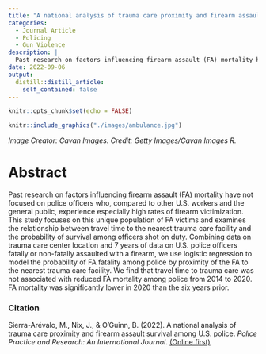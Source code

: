 ```yaml
---
title: "A national analysis of trauma care proximity and firearm assault survival among U.S. police"
categories:
  - Journal Article
  - Policing
  - Gun Violence
description: |
  Past research on factors influencing firearm assault (FA) mortality have not focused on police officers who, compared to other U.S. workers and the general public, experience especially high rates of firearm victimization...
date: 2022-09-06
output:
  distill::distill_article:
    self_contained: false
---
```



```r
knitr::opts_chunk$set(echo = FALSE)
```

```r
knitr::include_graphics("./images/ambulance.jpg")  
```
<cite> Image Creator: Cavan Images. Credit: Getty Images/Cavan Images R. </cite>


# Abstract
Past research on factors influencing firearm assault (FA) mortality have not focused on police officers who, compared to other U.S. workers and the general public, experience especially high rates of firearm victimization. This study focuses on this unique population of FA victims and examines the relationship between travel time to the nearest trauma care facility and the probability of survival among officers shot on duty. Combining data on trauma care center location and 7 years of data on U.S. police officers fatally or non-fatally assaulted with a firearm, we use logistic regression to model the probability of FA fatality among police by proximity of the FA to the nearest trauma care facility. We find that travel time to trauma care was not associated with reduced FA mortality among police from 2014 to 2020. FA mortality was significantly lower in 2020 than the six years prior.


### Citation 
Sierra-Arévalo, M., Nix, J., & O'Guinn, B. (2022). A national analysis of trauma care proximity and firearm assault survival among U.S. police. _Police Practice and Research: An International Journal_. [(Online first)](https://www.tandfonline.com/doi/full/10.1080/15614263.2022.2036611?cookieSet=1)

